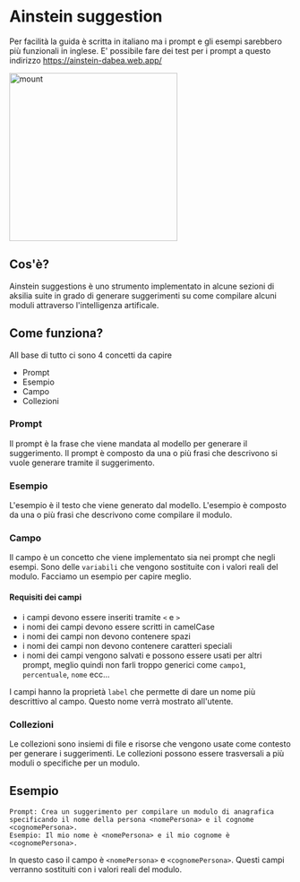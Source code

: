 # Ainstein suggestion

Per facilità la guida è scritta in italiano ma i prompt e gli esempi sarebbero più funzionali in inglese.
E' possibile fare dei test per i prompt a questo indirizzo https://ainstein-dabea.web.app/

<Image src="./../images/mount1.jpeg" alt="mount" height="300px" />

## Cos'è?

Ainstein suggestions è uno strumento implementato in alcune sezioni di aksilia suite in grado di generare suggerimenti su come compilare alcuni moduli attraverso l'intelligenza artificale.

## Come funziona?

All base di tutto ci sono 4 concetti da capire

- Prompt
- Esempio
- Campo
- Collezioni

### Prompt
Il prompt è la frase che viene mandata al modello per generare il suggerimento. Il prompt è composto da una o più frasi che descrivono si vuole generare tramite il suggerimento.

### Esempio
L'esempio è il testo che viene generato dal modello. L'esempio è composto da una o più frasi che descrivono come compilare il modulo.

### Campo
Il campo è un concetto che viene implementato sia nei prompt che negli esempi. Sono delle `variabili` che vengono sostituite con i valori reali del modulo. Facciamo un esempio per capire meglio.

#### Requisiti dei campi

- i campi devono essere inseriti tramite `<` e `>`
- i nomi dei campi devono essere scritti in camelCase
- i nomi dei campi non devono contenere spazi
- i nomi dei campi non devono contenere caratteri speciali
- i nomi dei campi vengono salvati e possono essere usati per altri prompt, meglio quindi non farli troppo generici come `campo1`, `percentuale`, `nome` ecc...

I campi hanno la proprietà `label` che permette di dare un nome più descrittivo al campo. Questo nome verrà mostrato all'utente.

### Collezioni
Le collezioni sono insiemi di file e risorse che vengono usate come contesto per generare i suggerimenti. Le collezioni possono essere trasversali a più moduli o specifiche per un modulo.

## Esempio
```
Prompt: Crea un suggerimento per compilare un modulo di anagrafica specificando il nome della persona <nomePersona> e il cognome <cognomePersona>.
Esempio: Il mio nome è <nomePersona> e il mio cognome è <cognomePersona>.
```

In questo caso il campo è `<nomePersona>` e `<cognomePersona>`. Questi campi verranno sostituiti con i valori reali del modulo.